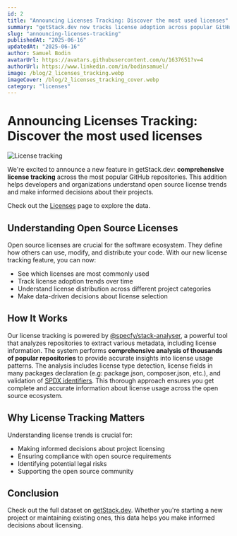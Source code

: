 ```yaml
---
id: 2
title: "Announcing Licenses Tracking: Discover the most used licenses"
summary: "getStack.dev now tracks license adoption across popular GitHub repositories. Get insights into open source license trends, updated weekly with real data from thousands of repositories."
slug: "announcing-licenses-tracking"
publishedAt: "2025-06-16"
updatedAt: "2025-06-16"
author: Samuel Bodin
avatarUrl: https://avatars.githubusercontent.com/u/1637651?v=4
authorUrl: https://www.linkedin.com/in/bodinsamuel/
image: /blog/2_licenses_tracking.webp
imageCover: /blog/2_licenses_tracking_cover.webp
category: "licenses"
---
```


# Announcing Licenses Tracking: Discover the most used licenses

<img src="/blog/2_licenses_tracking.webp" alt="License tracking" />

We're excited to announce a new feature in getStack.dev: **comprehensive license tracking** across the most popular GitHub repositories. This addition helps developers and organizations understand open source license trends and make informed decisions about their projects.

Check out the [Licenses](https://getstack.dev/licenses) page to explore the data.


## Understanding Open Source Licenses

Open source licenses are crucial for the software ecosystem. They define how others can use, modify, and distribute your code. With our new license tracking feature, you can now:

- See which licenses are most commonly used
- Track license adoption trends over time
- Understand license distribution across different project categories
- Make data-driven decisions about license selection

## How It Works

Our license tracking is powered by [@specfy/stack-analyser](https://github.com/specfy/stack-analyser), a powerful tool that analyzes repositories to extract various metadata, including license information. The system performs **comprehensive analysis of thousands of popular repositories** to provide accurate insights into license usage patterns. The analysis includes license type detection, license fields in many packages declaration (e.g: package.json, composer.json, etc.), and validation of [SPDX identifiers](https://spdx.org/licenses/). This thorough approach ensures you get complete and accurate information about license usage across the open source ecosystem.

## Why License Tracking Matters

Understanding license trends is crucial for:
- Making informed decisions about project licensing
- Ensuring compliance with open source requirements
- Identifying potential legal risks
- Supporting the open source community

## Conclusion

Check out the full dataset on [getStack.dev](https://getstack.dev). Whether you're starting a new project or maintaining existing ones, this data helps you make informed decisions about licensing.


